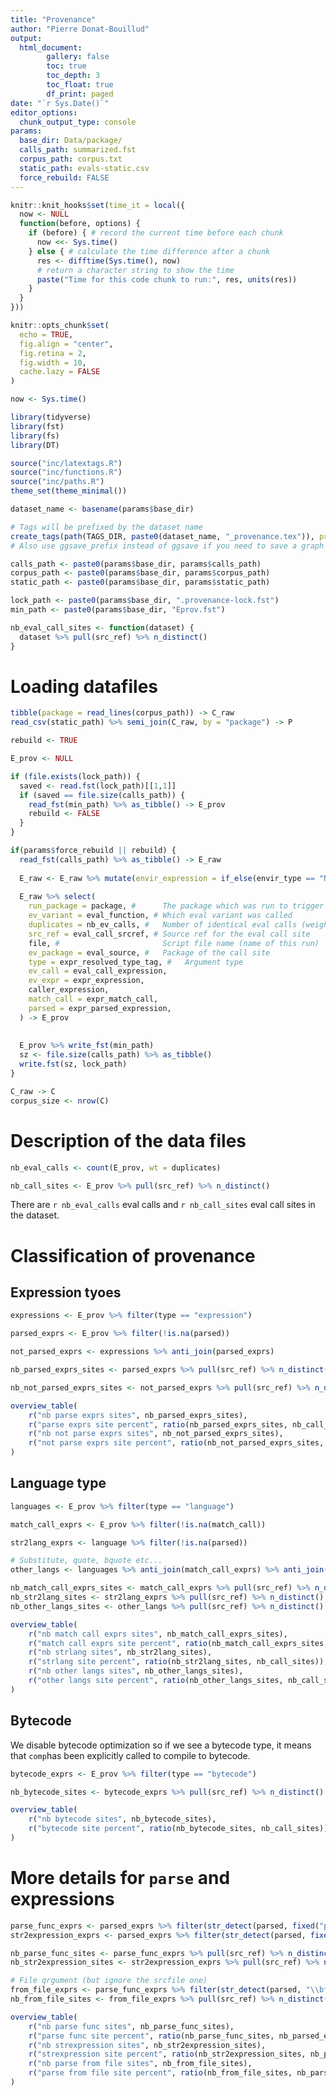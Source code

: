 ```yaml
---
title: "Provenance"
author: "Pierre Donat-Bouillud"
output:
  html_document:
        gallery: false
        toc: true
        toc_depth: 3
        toc_float: true
        df_print: paged
date: "`r Sys.Date()`"
editor_options: 
  chunk_output_type: console
params:
  base_dir: Data/package/
  calls_path: summarized.fst
  corpus_path: corpus.txt
  static_path: evals-static.csv
  force_rebuild: FALSE
---
```


```r
knitr::knit_hooks$set(time_it = local({
  now <- NULL
  function(before, options) {
    if (before) { # record the current time before each chunk
      now <<- Sys.time()
    } else { # calculate the time difference after a chunk
      res <- difftime(Sys.time(), now)
      # return a character string to show the time
      paste("Time for this code chunk to run:", res, units(res))
    }
  }
}))

knitr::opts_chunk$set(
  echo = TRUE,
  fig.align = "center",
  fig.retina = 2,
  fig.width = 10,
  cache.lazy = FALSE
)

now <- Sys.time()

library(tidyverse)
library(fst)
library(fs)
library(DT)

source("inc/latextags.R")
source("inc/functions.R")
source("inc/paths.R")
theme_set(theme_minimal())

dataset_name <- basename(params$base_dir)

# Tags will be prefixed by the dataset name
create_tags(path(TAGS_DIR, paste0(dataset_name, "_provenance.tex")), prefix = dataset_name, default = TRUE)
# Also use ggsave_prefix instead of ggsave if you need to save a graph

calls_path <- paste0(params$base_dir, params$calls_path)
corpus_path <- paste0(params$base_dir, params$corpus_path)
static_path <- paste0(params$base_dir, params$static_path)

lock_path <- paste0(params$base_dir, ".provenance-lock.fst")
min_path <- paste0(params$base_dir, "Eprov.fst")

nb_eval_call_sites <- function(dataset) {
  dataset %>% pull(src_ref) %>% n_distinct()
}

```

# Loading datafiles

```r
tibble(package = read_lines(corpus_path)) -> C_raw
read_csv(static_path) %>% semi_join(C_raw, by = "package") -> P

rebuild <- TRUE

E_prov <- NULL

if (file.exists(lock_path)) {
  saved <- read.fst(lock_path)[[1,1]]
  if (saved == file.size(calls_path)) {
    read_fst(min_path) %>% as_tibble() -> E_prov
    rebuild <- FALSE
  }
}

if(params$force_rebuild || rebuild) {
  read_fst(calls_path) %>% as_tibble() -> E_raw
  
  E_raw <- E_raw %>% mutate(envir_expression = if_else(envir_type == "NULL" & is.na(envir_expression), "NULL", envir_expression))
  
  E_raw %>% select(
    run_package = package, #      The package which was run to trigger the eval
    ev_variant = eval_function, # Which eval variant was called
    duplicates = nb_ev_calls, #   Number of identical eval calls (weight)
    src_ref = eval_call_srcref, # Source ref for the eval call site
    file, #                       Script file name (name of this run)
    ev_package = eval_source, #   Package of the call site
    type = expr_resolved_type_tag, #   Argument type
    ev_call = eval_call_expression,
    ev_expr = expr_expression,
    caller_expression,
    match_call = expr_match_call,
    parsed = expr_parsed_expression,
  ) -> E_prov
  
  
  E_prov %>% write_fst(min_path)
  sz <- file.size(calls_path) %>% as_tibble()
  write.fst(sz, lock_path)
}

C_raw -> C
corpus_size <- nrow(C)
```

# Description of the data files

```r
nb_eval_calls <- count(E_prov, wt = duplicates)

nb_call_sites <- E_prov %>% pull(src_ref) %>% n_distinct()
```


There are `r nb_eval_calls` eval calls and `r nb_call_sites` eval call sites in the dataset.

# Classification of provenance

## Expression tyoes

```r
expressions <- E_prov %>% filter(type == "expression")

parsed_exprs <- E_prov %>% filter(!is.na(parsed))

not_parsed_exprs <- expressions %>% anti_join(parsed_exprs)

nb_parsed_exprs_sites <- parsed_exprs %>% pull(src_ref) %>% n_distinct()

nb_not_parsed_exprs_sites <- not_parsed_exprs %>% pull(src_ref) %>% n_distinct()

overview_table(
    r("nb parse exprs sites", nb_parsed_exprs_sites),
    r("parse exprs site percent", ratio(nb_parsed_exprs_sites, nb_call_sites)),
    r("nb not parse exprs sites", nb_not_parsed_exprs_sites),
    r("not parse exprs site percent", ratio(nb_not_parsed_exprs_sites, nb_call_sites)),
)
```


## Language type


```r
languages <- E_prov %>% filter(type == "language")

match_call_exprs <- E_prov %>% filter(!is.na(match_call))

str2lang_exprs <- language %>% filter(!is.na(parsed))

# Substitute, quote, bquote etc...
other_langs <- languages %>% anti_join(match_call_exprs) %>% anti_join(str2lang_exprs)

nb_match_call_exprs_sites <- match_call_exprs %>% pull(src_ref) %>% n_distinct()
nb_str2lang_sites <- str2lang_exprs %>% pull(src_ref) %>% n_distinct()
nb_other_langs_sites <- other_langs %>% pull(src_ref) %>% n_distinct()

overview_table(
    r("nb match call exprs sites", nb_match_call_exprs_sites),
    r("match call exprs site percent", ratio(nb_match_call_exprs_sites, nb_call_sites)),
    r("nb strlang sites", nb_str2lang_sites),
    r("strlang site percent", ratio(nb_str2lang_sites, nb_call_sites)),
    r("nb other langs sites", nb_other_langs_sites),
    r("other langs site percent", ratio(nb_other_langs_sites, nb_call_sites))
)
```


## Bytecode

We disable bytecode optimization so if we see a bytecode type, it means that `comp`has been explicitly called to compile to bytecode.

```r
bytecode_exprs <- E_prov %>% filter(type == "bytecode")

nb_bytecode_sites <- bytecode_exprs %>% pull(src_ref) %>% n_distinct()

overview_table(
    r("nb bytecode sites", nb_bytecode_sites),
    r("bytecode site percent", ratio(nb_bytecode_sites, nb_call_sites))
)
```

# More details for `parse` and expressions

```r
parse_func_exprs <- parsed_exprs %>% filter(str_detect(parsed, fixed("parse")))
str2expression_exprs <- parsed_exprs %>% filter(str_detect(parsed, fixed("str2expression")))

nb_parse_func_sites <- parse_func_exprs %>% pull(src_ref) %>% n_distinct()
nb_str2expression_sites <- str2expression_exprs %>% pull(src_ref) %>% n_distinct()

# File qrgument (but ignore the srcfile one)
from_file_exprs <- parse_func_exprs %>% filter(str_detect(parsed, "\\bfile\\b"))
nb_from_file_sites <- from_file_exprs %>% pull(src_ref) %>% n_distinct()

overview_table(
    r("nb parse func sites", nb_parse_func_sites),
    r("parse func site percent", ratio(nb_parse_func_sites, nb_parsed_exprs_sites)),
    r("nb strexpression sites", nb_str2expression_sites),
    r("strexpression site percent", ratio(nb_str2expression_sites, nb_parsed_exprs_sites)),
    r("nb parse from file sites", nb_from_file_sites),
    r("parse from file site percent", ratio(nb_from_file_sites, nb_parse_func_sites))
)
```

